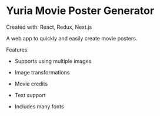 # Yuria Movie Poster Generator

Created with: React, Redux, Next.js

A web app to quickly and easily create movie posters.

Features:

- Supports using multiple images

- Image transformations

- Movie credits

- Text support

- Includes many fonts
